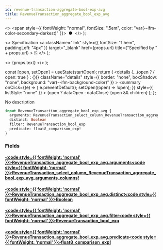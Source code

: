 ```yaml
---
id: revenue-transaction-aggregate-bool-exp-avg
title: RevenueTransaction_aggregate_bool_exp_avg
---
```


<head>
  <meta content="noindex" name="robots" />
  <meta charset="utf-8" />
</head>

  <>
    <span style={{ fontWeight: "normal", fontSize: ".5em", color: "var(--ifm-color-secondary-darkest)" }}>
      &nbsp;●&nbsp;
    </span>
  </>
);

  <>
    Specification
    <a
      className="link"
      style={{ fontSize: "1.5em", paddingLeft: "4px" }}
      target="_blank"
      href={props.url}
      title={"Specified by " + props.url}
    >
      ⎘
    </a>
  </>
);

  <>
    <span className={props.class}>{props.text}</span>
  </>
);


  const [open, setOpen] = useState(startOpen);
  return (
    <details
      {...(open ? { open: true } : {})}
      className="details"
      style={{ border: "none", boxShadow: "none", background: "var(--ifm-background-color)" }}
    >
      <summary
        onClick={(e) => {
          e.preventDefault();
          setOpen((open) => !open);
        }}
        style={{ listStyle: "none" }}
      >
        {open ? dataOpen : dataClose}
      </summary>
      {open && children}
    </details>
  );
};

No description

```graphql
input RevenueTransaction_aggregate_bool_exp_avg {
  arguments: RevenueTransaction_select_column_RevenueTransaction_aggregate_bool_exp_avg_arguments_columns!
  distinct: Boolean
  filter: RevenueTransaction_bool_exp
  predicate: float8_comparison_exp!
}
```

### Fields

#### [<code style={{ fontWeight: 'normal' }}>RevenueTransaction_aggregate_bool_exp_avg.<b>arguments</b></code>](#)<Bullet />[<code style={{ fontWeight: 'normal' }}><b>RevenueTransaction_select_column_RevenueTransaction_aggregate_bool_exp_avg_arguments_columns!</b></code>](/docs/api/flow/graphql/envio/enums/revenue-transaction-select-column-revenue-transaction-aggregate-bool-exp-avg-arguments-columns.mdx) <Badge class="badge badge--secondary badge--non_null" text="non-null"/> <Badge class="badge badge--secondary " text="enum"/>

#### [<code style={{ fontWeight: 'normal' }}>RevenueTransaction_aggregate_bool_exp_avg.<b>distinct</b></code>](#)<Bullet />[<code style={{ fontWeight: 'normal' }}><b>Boolean</b></code>](/docs/api/flow/graphql/envio/scalars/boolean.mdx) <Badge class="badge badge--secondary " text="scalar"/>

#### [<code style={{ fontWeight: 'normal' }}>RevenueTransaction_aggregate_bool_exp_avg.<b>filter</b></code>](#)<Bullet />[<code style={{ fontWeight: 'normal' }}><b>RevenueTransaction_bool_exp</b></code>](/docs/api/flow/graphql/envio/inputs/revenue-transaction-bool-exp.mdx) <Badge class="badge badge--secondary " text="input"/>

#### [<code style={{ fontWeight: 'normal' }}>RevenueTransaction_aggregate_bool_exp_avg.<b>predicate</b></code>](#)<Bullet />[<code style={{ fontWeight: 'normal' }}><b>float8_comparison_exp!</b></code>](/docs/api/flow/graphql/envio/inputs/float-8-comparison-exp.mdx) <Badge class="badge badge--secondary badge--non_null" text="non-null"/> <Badge class="badge badge--secondary " text="input"/>

